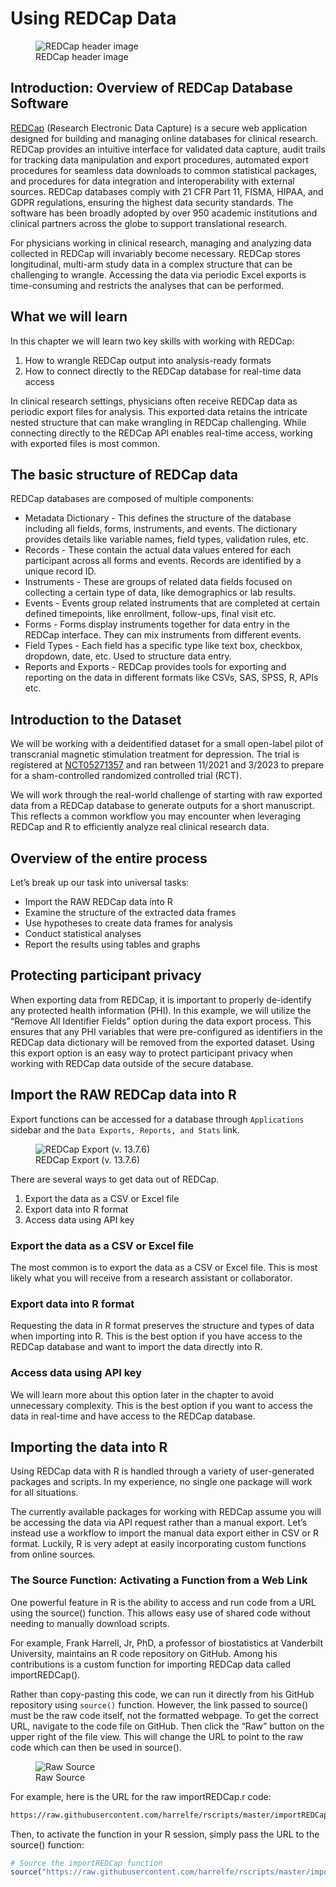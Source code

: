 # Using REDCap Data

![REDCap header image](images/redcap_header_image.png)

## Introduction: Overview of REDCap Database Software

[REDCap](https://www.project-redcap.org/) (Research Electronic Data Capture) is a secure web application designed for building and managing online databases for clinical research. REDCap provides an intuitive interface for validated data capture, audit trails for tracking data manipulation and export procedures, automated export procedures for seamless data downloads to common statistical packages, and procedures for data integration and interoperability with external sources. REDCap databases comply with 21 CFR Part 11, FISMA, HIPAA, and GDPR regulations, ensuring the highest data security standards. The software has been broadly adopted by over 950 academic institutions and clinical partners across the globe to support translational research.

For physicians working in clinical research, managing and analyzing data collected in REDCap will invariably become necessary. REDCap stores longitudinal, multi-arm study data in a complex structure that can be challenging to wrangle. Accessing the data via periodic Excel exports is time-consuming and restricts the analyses that can be performed. 

## What we will learn

In this chapter we will learn two key skills with working with REDCap: 

1. How to wrangle REDCap output into analysis-ready formats
2. How to connect directly to the REDCap database for real-time data access

In clinical research settings, physicians often receive REDCap data as periodic export files for analysis. This exported data retains the intricate nested structure that can make wrangling in REDCap challenging. While connecting directly to the REDCap API enables real-time access, working with exported files is most common.

## The basic structure of REDCap data

REDCap databases are composed of multiple components:

* Metadata Dictionary - This defines the structure of the database including all fields, forms, instruments, and events. The dictionary provides details like variable names, field types, validation rules, etc.
* Records - These contain the actual data values entered for each participant across all forms and events. Records are identified by a unique record ID.
*  Instruments - These are groups of related data fields focused on collecting a certain type of data, like demographics or lab results.
* Events - Events group related instruments that are completed at certain defined timepoints, like enrollment, follow-ups, final visit etc.
* Forms - Forms display instruments together for data entry in the REDCap interface. They can mix instruments from different events.
* Field Types - Each field has a specific type like text box, checkbox, dropdown, date, etc. Used to structure data entry.
* Reports and Exports - REDCap provides tools for exporting and reporting on the data in different formats like CSVs, SAS, SPSS, R, APIs etc.

## Introduction to the Dataset

We will be working with a deidentified dataset for a small open-label pilot of transcranial magnetic stimulation treatment for depression. The trial is registered at [NCT05271357](https://classic.clinicaltrials.gov/ct2/show/NCT05271357) and ran between 11/2021 and 3/2023 to prepare for a sham-controlled randomized controlled trial (RCT). 

We will work through the real-world challenge of starting with raw exported data from a REDCap database to generate outputs for a short manuscript. This reflects a common workflow you may encounter when leveraging REDCap and R to efficiently analyze real clinical research data.

## Overview of the entire process

Let's break up our task into universal tasks:

* Import the RAW REDCap data into R
* Examine the structure of the extracted data frames
* Use hypotheses to create data frames for analysis
* Conduct statistical analyses
* Report the results using tables and graphs

## Protecting participant privacy

When exporting data from REDCap, it is important to properly de-identify any protected health information (PHI). In this example, we will utilize the "Remove All Identifier Fields" option during the data export process. This ensures that any PHI variables that were pre-configured as identifiers in the REDCap data dictionary will be removed from the exported dataset. Using this export option is an easy way to protect participant privacy when working with REDCap data outside of the secure database.

## Import the RAW REDCap data into R

Export functions can be accessed for a database through `Applications` sidebar and the `Data Exports, Reports, and Stats` link.

![REDCap Export (v. 13.7.6)](images/redcap_export.png)

There are several ways to get data out of REDCap. 

1. Export the data as a CSV or Excel file
2. Export data into R format
3. Access data using API key

### Export the data as a CSV or Excel file

The most common is to export the data as a CSV or Excel file. This is most likely what you will receive from a research assistant or collaborator. 

### Export data into R format

Requesting the data in R format preserves the structure and types of data when importing into R. This is the best option if you have access to the REDCap database and want to import the data directly into R.

### Access data using API key

We will learn more about this option later in the chapter to avoid unnecessary complexity. This is the best option if you want to access the data in real-time and have access to the REDCap database.

## Importing the data into R

Using REDCap data with R is handled through a variety of user-generated packages and scripts. In my experience, no single one package will work for all situations.  

The currently available packages for working with REDCap assume you will be accessing the data via API request rather than a manual export. Let's instead use a workflow to import the manual data export either in CSV or R format. Luckily, R is very adept at easily incorporating custom functions from online sources.

### The Source Function: Activating a Function from a Web Link

One powerful feature in R is the ability to access and run code from a URL using the source() function. This allows easy use of shared code without needing to manually download scripts.

For example, Frank Harrell, Jr, PhD, a professor of biostatistics at Vanderbilt University, maintains an R code repository on GitHub. Among his contributions is a custom function for importing REDCap data called importREDCap().

Rather than copy-pasting this code, we can run it directly from his GitHub repository using `source()` function. However, the link passed to source() must be the raw code itself, not the formatted webpage. To get the correct URL, navigate to the code file on GitHub. Then click the "Raw" button on the upper right of the file view. This will change the URL to point to the raw code which can then be used in source().

![Raw Source](images/redcap_harrel.png)

For example, here is the URL for the raw importREDCap.r code:
```html
https://raw.githubusercontent.com/harrelfe/rscripts/master/importREDCap.r
```

Then, to activate the function in your R session, simply pass the URL to the source() function:

```r
# Source the importREDCap function 
source("https://raw.githubusercontent.com/harrelfe/rscripts/master/importREDCap.r")
```



